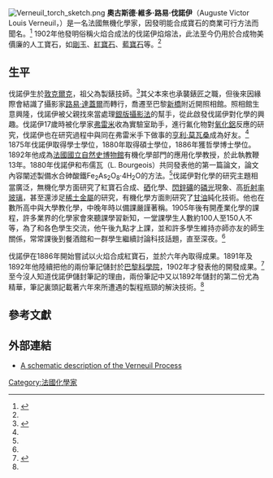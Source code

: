 {{Infobox scientist
|name              = 奧古斯德·維多·路易·伐諾伊<br>{{lang|fr|Auguste Victor Louis Verneuil}}
|image= Auguste Victor Louis Verneuil.jpg
|birth_date        = 1856年11月3日
|birth_place       = {{FRA}}[[敦克爾克|敦克爾克]]
|death_date        = 1913年4月27日
|death_place       = {{FRA}}[[巴黎|巴黎]]
|nationality       = {{FRA}}
|ethnicity         = 
|field             = [[無機化學|無機化學]]
|work_institutions = 
|alma_mater        = 
|doctoral_advisor  = 
|doctoral_students = 
|known_for         = 發明[[伐諾伊焰熔法|伐諾伊焰熔法]]
|influences        = 
|influenced        = 
}}

[[Image:Verneuil_torch_sketch.png|thumb]]
'''奧古斯德·維多·路易·伐諾伊'''（Auguste Victor Louis Verneuil，{{bd|1856年|11月3日|1913年|4月27日|catIdx=Auguste Verneuil}}）是一名法國無機化學家，因發明能合成寶石的商業可行方法而聞名。<ref name=":0">{{Cite book|url=https://books.google.com/books?id=k1skS4rEueUC&pg=PA256&lpg=PA256&dq=Auguste+Victor+Louis+Verneuil&source=bl&ots=eMdMQiImdN&sig=KeE0Kh7sERfWYtmfSwo7ZTdrrmg&hl=en&sa=X&ved=0ahUKEwiql4mXktfRAhXKwVQKHWXqCO44ChDoAQgrMAU#v=onepage&q=Auguste%20Victor%20Louis%20Verneuil&f=false|title=The Handy Science Answer Book|date=2011-04-01|publisher=Visible Ink Press|isbn=9781578593637|language=en|access-date=2017-03-29|archive-date=2017-02-15|archive-url=https://web.archive.org/web/20170215023109/https://books.google.com/books?id=k1skS4rEueUC&pg=PA256&lpg=PA256&dq=Auguste+Victor+Louis+Verneuil&source=bl&ots=eMdMQiImdN&sig=KeE0Kh7sERfWYtmfSwo7ZTdrrmg&hl=en&sa=X&ved=0ahUKEwiql4mXktfRAhXKwVQKHWXqCO44ChDoAQgrMAU#v=onepage&q=Auguste%20Victor%20Louis%20Verneuil&f=false|dead-url=no}}</ref> 1902年他發明俗稱火焰合成法的伐諾伊焰熔法，此法至今仍用於合成物美價廉的人工寶石，如[[剛玉|剛玉]]、[[紅寶石|紅寶石]]、[[藍寶石|藍寶石]]等。<ref name=":0" />

==生平==
伐諾伊生於[[敦克爾克|敦克爾克]]，祖父為製錶技師。<ref name=":1">{{Cite book|url=https://books.google.com/books?id=0lEcYdpLlB0C&pg=PA10&lpg=PA10&dq=Auguste+Victor+Louis+Verneuil&source=bl&ots=RguV6N8UW-&sig=ezGCNFdAFDDb097tEGG4qC-jJD8&hl=en&sa=X&ved=0ahUKEwiR8e7K-dbRAhXm4IMKHX_OAscQ6AEIVzAP#v=onepage&q=Auguste%20Victor%20Louis%20Verneuil&f=false|title=50 Years Progress in Crystal Growth: A Reprint Collection|last=Feigelson|first=Robert|date=2004-07-09|publisher=Elsevier|isbn=9780080489933|language=en|access-date=2017-03-29|archive-date=2017-02-15|archive-url=https://web.archive.org/web/20170215023354/https://books.google.com/books?id=0lEcYdpLlB0C&pg=PA10&lpg=PA10&dq=Auguste+Victor+Louis+Verneuil&source=bl&ots=RguV6N8UW-&sig=ezGCNFdAFDDb097tEGG4qC-jJD8&hl=en&sa=X&ved=0ahUKEwiR8e7K-dbRAhXm4IMKHX_OAscQ6AEIVzAP#v=onepage&q=Auguste%20Victor%20Louis%20Verneuil&f=false|dead-url=no}}</ref>其父本來也承襲錶匠之職，但後來因緣際會結識了攝影家[[路易·達蓋爾|路易·達蓋爾]]而轉行，喬遷至巴黎[[新橋_(巴黎)|新橋]]附近開照相館。照相館生意興隆，伐諾伊被父親找來當處理[[銀版攝影法|銀版攝影法]]的幫手，從此啟發伐諾伊對化學的興趣。伐諾伊17歲時被化學家[[埃德蒙·弗雷米|弗雷米]]收為實驗室助手，進行氟化物對[[氧化鋁|氧化鋁]]反應的研究，伐諾伊也在研究過程中與同在弗雷米手下做事的[[亨利·莫瓦桑|亨利·莫瓦桑]]成為好友。<ref name=":1" /> 1875年伐諾伊取得學士學位，1880年取得碩士學位，1886年獲哲學博士學位。1892年他成為[[國立自然史博物館_(法國)|法國國立自然史博物館]]有機化學部門的應用化學教授，於此執教鞭13年。1880年伐諾伊和布儒瓦（L. Bourgeois）共同發表他的第一篇論文，論文內容闡述製備水合砷酸鐵Fe<sub>2</sub>As<sub>2</sub>O<sub>8</sub>·4H<sub>2</sub>O的方法。<ref name=":1" />伐諾伊對化學的研究主題相當廣泛，無機化學方面研究了紅寶石合成、[[硒|硒]]化學、[[閃鋅礦|閃鋅礦]]的[[磷光|磷光]]現象、高[[折射率|折射率]][[玻璃|玻璃]]，甚至還涉足[[稀土金屬|稀土金屬]]的研究，有機化學方面則研究了[[甘油|甘油]]純化技術。他也在數所高中與大學教化學，中晚年時以備課嚴謹著稱。1905年後有開產業化學的課程，許多業界的化學家會來聽課學習新知，一堂課學生人數約100人至150人不等，為了和各色學生交流，他午後九點才上課，並和許多學生維持亦師亦友的師生關係，常常課後到餐酒館和一群學生繼續討論科技話題，直至深夜。<ref name=":1" />
 
伐諾伊在1886年開始嘗試以火焰合成紅寶石，並於六年內取得成果。1891年及1892年他陸續把他的兩份筆記儲封於[[法國科學院|巴黎科學院]]，1902年才發表他的開發成果。<ref>{{Cite book|url=https://books.google.com/books?id=XvGSDQAAQBAJ&pg=PA512&lpg=PA512&dq=Auguste+Victor+Louis+Verneuil&source=bl&ots=CtwlN8jpWC&sig=8B_aTvTOv1QE4jxH80ke55mSB-I&hl=en&sa=X&ved=0ahUKEwiql4mXktfRAhXKwVQKHWXqCO44ChDoAQgnMAQ#v=onepage&q=Auguste%20Victor%20Louis%20Verneuil&f=false|title=Minerals: Their Constitution and Origin|last=Wenk|first=Hans-Rudolf|last2=Bulakh|first2=Andrey|date=2016-09-30|publisher=Cambridge University Press|isbn=9781316425282|language=en|access-date=2017-03-29|archive-date=2017-02-15|archive-url=https://web.archive.org/web/20170215023643/https://books.google.com/books?id=XvGSDQAAQBAJ&pg=PA512&lpg=PA512&dq=Auguste%20Victor%20Louis%20Verneuil&source=bl&ots=CtwlN8jpWC&sig=8B_aTvTOv1QE4jxH80ke55mSB-I&hl=en&sa=X&ved=0ahUKEwiql4mXktfRAhXKwVQKHWXqCO44ChDoAQgnMAQ#v=onepage&q=Auguste%20Victor%20Louis%20Verneuil&f=false|dead-url=no}}</ref>至今沒人知道伐諾伊儲封筆記的理由，兩份筆記中又以1892年儲封的第二份尤為精華，筆記裏頭記載著六年來所遭遇的製程瓶頸的解決技術。<ref name=":1" />

==參考文獻==
<references />

==外部連結==
*[http://www.yourgemologist.com/FlameFusion/verneuil.html A schematic description of the Verneuil Process] {{Wayback|url=http://www.yourgemologist.com/FlameFusion/verneuil.html |date=20190912232546 }}{{en icon}}

[[Category:法國化學家|Category:法國化學家]]